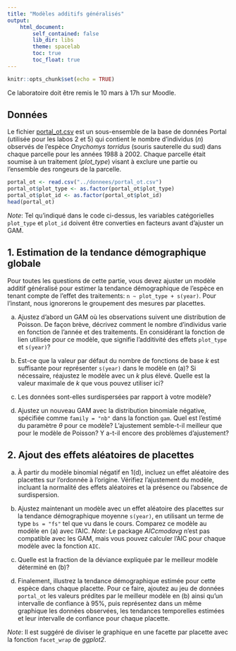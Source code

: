 ```yaml
---
title: "Modèles additifs généralisés"
output:
    html_document:
        self_contained: false
        lib_dir: libs
        theme: spacelab
        toc: true
        toc_float: true
---
```


```r
knitr::opts_chunk$set(echo = TRUE)
```

Ce laboratoire doit être remis le 10 mars à 17h sur Moodle.

## Données

Le fichier [portal_ot.csv](../donnees/portal_ot.csv) est un sous-ensemble de la base de données Portal (utilisée pour les labos 2 et 5) qui contient le nombre d'individus (*n*) observés de l'espèce *Onychomys torridus* (souris sauterelle du sud) dans chaque parcelle pour les années 1988 à 2002. Chaque parcelle était soumise à un traitement (*plot_type*) visant à exclure une partie ou l'ensemble des rongeurs de la parcelle.

```r
portal_ot <- read.csv("../donnees/portal_ot.csv")
portal_ot$plot_type <- as.factor(portal_ot$plot_type)
portal_ot$plot_id <- as.factor(portal_ot$plot_id)
head(portal_ot)
```

*Note*: Tel qu'indiqué dans le code ci-dessus, les variables catégorielles `plot_type` et `plot_id` doivent être converties en facteurs avant d'ajuster un GAM.


## 1. Estimation de la tendance démographique globale

Pour toutes les questions de cette partie, vous devez ajuster un modèle additif généralisé pour estimer la tendance démographique de l'espèce en tenant compte de l'effet des traitements: `n ~ plot_type + s(year)`. Pour l'instant, nous ignorerons le groupement des mesures par placettes.

(a) Ajustez d'abord un GAM où les observations suivent une distribution de Poisson. De façon brève, décrivez comment le nombre d'individus varie en fonction de l'année et des traitements. En considérant la fonction de lien utilisée pour ce modèle, que signifie l'additivité des effets `plot_type` et `s(year)`?

(b) Est-ce que la valeur par défaut du nombre de fonctions de base $k$ est suffisante pour représenter `s(year)` dans le modèle en (a)? Si nécessaire, réajustez le modèle avec un $k$ plus élevé. Quelle est la valeur maximale de $k$ que vous pouvez utiliser ici? 

(c) Les données sont-elles surdispersées par rapport à votre modèle? 

(d) Ajustez un nouveau GAM avec la distribution binomiale négative, spécifiée comme `family = "nb"` dans la fonction `gam`. Quel est l'estimé du paramètre $\theta$ pour ce modèle? L'ajustement semble-t-il meilleur que pour le modèle de Poisson? Y a-t-il encore des problèmes d'ajustement?


## 2. Ajout des effets aléatoires de placettes

(a) À partir du modèle binomial négatif en 1(d), incluez un effet aléatoire des placettes sur l'ordonnée à l'origine. Vérifiez l'ajustement du modèle, incluant la normalité des effets aléatoires et la présence ou l'absence de surdispersion.

(b) Ajustez maintenant un modèle avec un effet aléatoire des placettes sur la tendance démographique moyenne `s(year)`, en utilisant un terme de type `bs = "fs"` tel que vu dans le cours. Comparez ce modèle au modèle en (a) avec l'AIC. *Note*: Le package *AICcmodavg* n'est pas compatible avec les GAM, mais vous pouvez calculer l'AIC pour chaque modèle avec la fonction `AIC`.

(c) Quelle est la fraction de la déviance expliquée par le meilleur modèle déterminé en (b)? 

(d) Finalement, illustrez la tendance démographique estimée pour cette espèce dans chaque placette. Pour ce faire, ajoutez au jeu de données `portal_ot` les valeurs prédites par le meilleur modèle en (b) ainsi qu'un intervalle de confiance à 95%, puis représentez dans un même graphique les données observées, les tendances temporelles estimées et leur intervalle de confiance pour chaque placette.

*Note*: Il est suggéré de diviser le graphique en une facette par placette avec la fonction `facet_wrap` de *ggplot2*.
